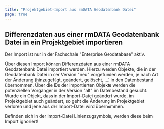 ```yaml
---
title: "Projektgebiet-Import aus rmDATA Geodatenbank Datei"
page: true
---
```

## Differenzdaten aus einer rmDATA Geodatenbank Datei in ein Projektgebiet importieren

<Success>
Der Import ist nur in der Fachschale &quot;Enterprise Geodatabase&quot; aktiv.
</Success>


&#220;ber diesen Import k&#246;nnen Differenzdaten aus einer rmDATA Geodatenbank Datei importiert werden. Hierzu werden Objekte, die in der Geodatenbank Datei in der Version &quot;neu&quot; vorgefunden werden, je nach Art der &#196;nderung (hinzugef&#252;gt, ge&#228;ndert, gel&#246;scht, ...) in den Datenbestand &#252;bernommen. &#220;ber die IDs der importierten Objekte werden die potenziellen Vorg&#228;nger in der Version &quot;alt&quot; im Datenbestand gesucht. Wurde ein Objekt, dass in der Import-Datei ge&#228;ndert wurde, im Projektgebiet auch ge&#228;ndert, so geht die &#196;nderung im Projektgebiet verloren und jene aus der Import-Datei wird &#252;bernommen.

<Warning>
 Befinden sich in der Import-Datei Linienzugsymbole, werden diese beim Import ignoriert!
</Warning>



